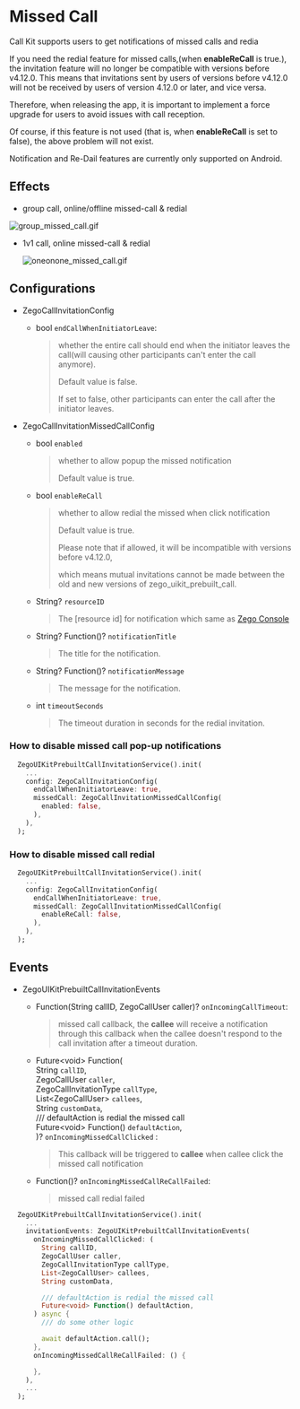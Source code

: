 # Missed Call

Call Kit supports users to get notifications of missed calls and redia

<Warning title="Incompatible with older versions">

If you need the redial feature for missed calls,(when **enableReCall** is true.), the invitation feature will no longer be compatible with versions before v4.12.0. This means that invitations sent by users of versions before v4.12.0 will not be received by users of version 4.12.0 or later, and vice versa.

Therefore, when releasing the app, it is important to implement a force upgrade for users to avoid issues with call reception.

Of course, if this feature is not used (that is, when **enableReCall** is set to false), the above problem will not exist.
</Warning>

<Warning title="Android Only">
Notification and Re-Dail features are currently only supported on Android.
</Warning>

## Effects

- group call, online/offline missed-call & redial
<Frame width="auto" height="600" caption="">
<img src="https://media-resource.spreading.io/docuo/workspace564/27e54a759d23575969552654cb45bf89/05259eb350.gif" alt="group_missed_call.gif"/>
</Frame>

- 1v1 call, online missed-call & redial

  <Frame width="auto" height="600" caption="">
    <img src="https://media-resource.spreading.io/docuo/workspace564/27e54a759d23575969552654cb45bf89/d23501e916.gif" alt="oneonone_missed_call.gif"/>
  </Frame>

## Configurations 

- ZegoCallInvitationConfig

  - bool `endCallWhenInitiatorLeave`:

    >  whether the entire call should end when the initiator leaves the call(will causing other participants can't enter the call anymore).
    >
    >  Default value is false.
    >
    >  If set to false, other participants can enter the call after the initiator leaves.

- ZegoCallInvitationMissedCallConfig

  - bool `enabled`

      > whether to allow popup the missed notification
      >
      >  Default value is true.

  - bool `enableReCall`

      > whether to allow redial the missed when click notification
      >
      > Default value is true.
      >
      > Please note that if allowed, it will be incompatible with versions before v4.12.0,
      >
      > which means mutual invitations cannot be made between the old and new versions of zego_uikit_prebuilt_call.

  - String? `resourceID`

      > The [resource id] for notification which same as [Zego Console](https://console.zegocloud.com/)

  - String? Function()? `notificationTitle`

      > The title for the notification.

  - String? Function()? `notificationMessage`

      > The message for the notification.

  - int `timeoutSeconds`

      > The timeout duration in seconds for the redial invitation.

### How to disable missed call pop-up notifications

```dart {6}
  ZegoUIKitPrebuiltCallInvitationService().init(
    ...
    config: ZegoCallInvitationConfig(
      endCallWhenInitiatorLeave: true,
      missedCall: ZegoCallInvitationMissedCallConfig(
        enabled: false,
      ),
    ),
  );
```

### How to disable missed call redial

```dart {6}
  ZegoUIKitPrebuiltCallInvitationService().init(
    ...
    config: ZegoCallInvitationConfig(
      endCallWhenInitiatorLeave: true,
      missedCall: ZegoCallInvitationMissedCallConfig(
        enableReCall: false,
      ),
    ),
  );
```


## Events

- ZegoUIKitPrebuiltCallInvitationEvents

  - Function(String callID, ZegoCallUser caller)? `onIncomingCallTimeout`:
  
      > missed call callback, the **callee** will receive a notification through this callback when the callee doesn't respond to the call invitation after a timeout duration.

  - Future\<void\> Function( \
    String `callID`, \
    ZegoCallUser `caller`, \
    ZegoCallInvitationType `callType`, \
    List\<ZegoCallUser\> `callees`, \
    String `customData`, \
    /// defaultAction is redial the missed call \
    Future\<void\> Function() `defaultAction`, \
  )? `onIncomingMissedCallClicked` : 
  
      > This callback will be triggered to **callee** when callee click the missed call notification

  - Function()? `onIncomingMissedCallReCallFailed`: 
  
      > missed call redial failed
  
```dart {4-21}
  ZegoUIKitPrebuiltCallInvitationService().init(
    ...
    invitationEvents: ZegoUIKitPrebuiltCallInvitationEvents(
      onIncomingMissedCallClicked: (
        String callID,
        ZegoCallUser caller,
        ZegoCallInvitationType callType,
        List<ZegoCallUser> callees,
        String customData,

        /// defaultAction is redial the missed call
        Future<void> Function() defaultAction,
      ) async {
        /// do some other logic

        await defaultAction.call();
      },
      onIncomingMissedCallReCallFailed: () {

      },
    ),
    ...
  );
```